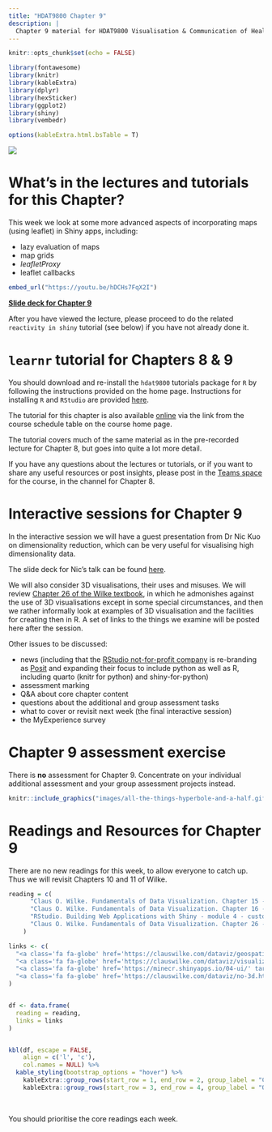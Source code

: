 ```yaml
---
title: "HDAT9800 Chapter 9"
description: |
  Chapter 9 material for HDAT9800 Visualisation & Communication of Health Data
---
```


```r
knitr::opts_chunk$set(echo = FALSE)

library(fontawesome)
library(knitr)
library(kableExtra)
library(dplyr)
library(hexSticker)
library(ggplot2)
library(shiny)
library(vembedr)

options(kableExtra.html.bsTable = T)

```

<img src="images/spacetimevid.mp4" type="video/mp4"/>

# What's in the lectures and tutorials for this Chapter?

This week we look at some more advanced aspects of incorporating maps (using leaflet) in Shiny apps, including:

* lazy evaluation of maps
* map grids
* _leafletProxy_
* leaflet callbacks

```r
embed_url("https://youtu.be/hDCHs7FqX2I")
```

[**Slide deck for Chapter 9**](assets/HDAT9800-2022-T2-Chapter-9.pdf)

After you have viewed the lecture, please proceed to do the related `reactivity in shiny` tutorial (see below) if you have not already done it.

#  `learnr` tutorial for Chapters 8 & 9

You should download and re-install the `hdat9800` tutorials package for `R` by following the instructions provided on the home page. Instructions for installing `R` and `RStudio` are provided [here](installing_r.html).

The tutorial for this chapter is also available [online](https://cbdrh.shinyapps.io/reactivity/) via the link from the course schedule table on the course home page.

The tutorial covers much of the same  material as in the pre-recorded lecture for Chapter 8, but goes into quite a lot more detail. 

If you have any questions about the lectures or tutorials, or if you want to share any useful resources or post insights, please post in the [Teams space](https://teams.microsoft.com/l/channel/19%3af1876c04b0a44549bd2aa63050155355%40thread.tacv2/Chapter%25206?groupId=40f150b6-6fa9-478e-875f-cd02465b18a2&tenantId=3ff6cfa4-e715-48db-b8e1-0867b9f9fba3) for the course, in the channel for Chapter 8.

# Interactive sessions for Chapter 9

In the interactive session we will have a guest presentation from Dr Nic Kuo on dimensionality reduction, which can be very useful for visualising high dimensionality data. 

The slide deck for Nic's talk can be found [here](https://docs.google.com/presentation/d/1FcFPjWqoXVbtxjUcwtPdY1yqJT1gH27CC9z9jP8f8rc/edit#slide=id.p).

We will also consider 3D visualisations, their uses and misuses. We will review [Chapter 26 of the Wilke textbook](https://clauswilke.com/dataviz/no-3d.html), in which he admonishes against the use of 3D visualisations except in some special circumstances, and then we rather informally look at examples of 3D visualisation and the facilities for creating then in R. A set of links to the things we examine will be posted here after the session.

Other issues to be discussed:

* news (including that the [RStudio not-for-profit company](https://www.rstudio.com) is re-branding as [Posit](https://posit.co) and expanding their focus to include python as well as R, including quarto (knitr for python) and shiny-for-python)
* assessment marking
* Q&A about core chapter content
* questions about the additional and group assessment tasks
* what to cover or revisit next week (the final interactive session)
* the MyExperience survey

# Chapter 9 assessment exercise

There is **no** assessment for Chapter 9. Concentrate on your individual additional assessment and your group assessment projects instead.

<aside>
```r
knitr::include_graphics("images/all-the-things-hyperbole-and-a-half.gif")
```
</aside>

# Readings and Resources for Chapter 9

There are no new readings for this week, to allow everyone to catch up. Thus we will revisit Chapters 10 and 11 of Wilke.

```r

reading = c(
      "Claus O. Wilke. Fundamentals of Data Visualization. Chapter 15 - Visualising geospatial data",
      "Claus O. Wilke. Fundamentals of Data Visualization. Chapter 16 - Visualising uncertainty",
      "RStudio. Building Web Applications with Shiny - module 4 - customising the UI",
      "Claus O. Wilke. Fundamentals of Data Visualization. Chapter 26 - Don't go 3D"
    )

links <- c(
  "<a class='fa fa-globe' href='https://clauswilke.com/dataviz/geospatial-data.html' target='_blank'></a>",
  "<a class='fa fa-globe' href='https://clauswilke.com/dataviz/visualizing-uncertainty.html' target='_blank'></a>",
  "<a class='fa fa-globe' href='https://minecr.shinyapps.io/04-ui/' target='_blank'></a>",
  "<a class='fa fa-globe' href='https://clauswilke.com/dataviz/no-3d.html' target='_blank'></a>"
)


df <- data.frame(
  reading = reading,
  links = links
)


kbl(df, escape = FALSE,
    align = c('l', 'c'),
    col.names = NULL) %>%
  kable_styling(bootstrap_options = "hover") %>% 
    kableExtra::group_rows(start_row = 1, end_row = 2, group_label = "Core readings")  %>% 
    kableExtra::group_rows(start_row = 3, end_row = 4, group_label = "Optional but recommended readings") 

```

<aside>

<br>

You should prioritise the core readings each week.  

</aside>






